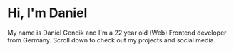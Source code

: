 # Hi, I'm Daniel 

My name is Daniel Gendik
and I'm a 22 year old
(Web) Frontend developer
from Germany. Scroll down to check out my projects and social media. 
